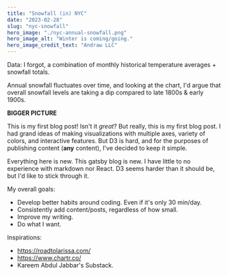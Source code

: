 ```yaml
---
title: "Snowfall (in) NYC"
date: "2023-02-28"
slug: "nyc-snowfall"
hero_image: "./nyc-annual-snowfall.png"
hero_image_alt: "Winter is coming/going."
hero_image_credit_text: "Andraw LLC"
---
```


Data: I forgot, a combination of monthly historical temperature averages + snowfall totals.

Annual snowfall fluctuates over time, and looking at the chart, I'd argue that overall snowfall levels
are taking a dip compared to late 1800s & early 1900s. 

**BIGGER PICTURE**

This is my first blog post! Isn't it *great*?
But really, this is my first blog post. I had grand ideas of making visualizations with multiple axes,
variety of colors, and interactive features. But D3 is hard, and for the purposes of publishing content
(__any__ content), I've decided to keep it simple.

Everything here is new. This gatsby blog is new. I have little to no experience with markdown nor React.
D3 seems harder than it should be, but I'd like to stick through it.

My overall goals:
* Develop better habits around coding. Even if it's only 30 min/day.
* Consistently add content/posts, regardless of how small.
* Improve my writing.
* Do what I want.


Inspirations:
* https://roadtolarissa.com/
* https://www.chartr.co/
* Kareem Abdul Jabbar's Substack.
